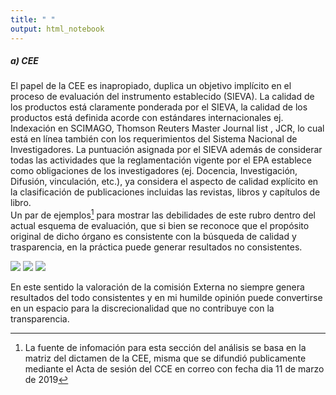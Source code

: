 ```yaml
---
title: " "
output: html_notebook
---
```

  
  
##### a)	CEE 

El papel de la CEE es inapropiado, duplica un objetivo implícito en el proceso de evaluación del instrumento establecido (SIEVA).
La calidad de los productos está claramente ponderada por el SIEVA, la calidad de los productos está definida acorde con estándares internacionales ej. Indexación en SCIMAGO, Thomson Reuters Master Journal list , JCR, lo cual está en línea también con los requerimientos del Sistema Nacional de Investigadores.
La puntuación asignada por el SIEVA además de considerar todas las actividades que la reglamentación vigente por el EPA establece como obligaciones de los investigadores (ej. Docencia, Investigación, Difusión, vinculación, etc.), ya considera el aspecto de calidad explícito en la clasificación de publicaciones incluidas las revistas, libros y capítulos de libro.  
Un par de ejemplos^[La fuente de infomación para esta sección del análisis se basa en la matriz del dictamen de la CEE, misma que se  difundió publicamente mediante el Acta de sesión  del CCE en correo con fecha  dia 11 de marzo de 2019] para mostrar las debilidades de este rubro dentro del actual esquema de evaluación, que si bien se reconoce que el propósito original de dicho órgano es consistente con la búsqueda de calidad y trasparencia, en la práctica puede generar resultados no consistentes.  

![](/img/cee1.jpg)
![](/img/cee3.jpg)
![](/img/cee2.jpg)

En este sentido la valoración de la comisión Externa no siempre genera resultados del todo consistentes y en mi humilde opinión puede convertirse en un espacio para la discrecionalidad que no contribuye con la transparencia.
